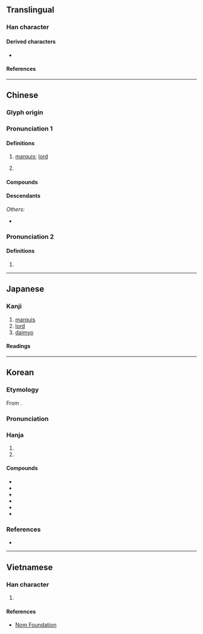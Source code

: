 {{also|候|矦}}
{{character info}}
==Translingual==
{{stroke order|strokes=9}}

===Han character===
{{Han char|rn=9|rad=人|as=07|sn=9|four=27234|canj=ONMK|ids=⿰亻⿱⿱𠃍一矢,⿰亻⿱⿱乛一矢}}

====Derived characters====
* {{l|mul|[[喉]], [[猴]], [[堠]], [[帿]], [[瘊]], [[睺]], [[篌]], [[糇]], [[緱]]/[[缑]], [[葔]], [[鍭]]/[[𬭤]], [[餱]]/[[𫗯]], [[鄇]], [[㢿]], [[㬋]], [[㮢]], [[䂉]], [[䗔]], [[䙈]], [[䞀]]/[[𬥽]], [[䫛]], [[翭]], [[鯸]], [[䳧]]/[[𪃶]]/[[𫛺]], [[𠋫]], [[𡗁]], [[𡟑]], [[𡹵]], [[𪹍]], [[𢜵]], [[𢰡]], [[𣣠]], [[𤧝]], [[𤬈]], [[𥀃]], [[𦑤]], [[𦞈]], [[𧇹]], [[𧩨]], [[𧯁]], [[𨂸]], [[𩃺]], [[𩋴]], [[𩘋]], [[𩩵]], [[𪈱]], [[𪑻]]}}

====References====
{{Han ref|kx=0103.070|dkj=00633|dj=0218.200|hdz=10167.010|uh=4FAF}}

----

==Chinese==
{{zh-forms|alt=矦:ancient form,𥎦:ancient form,𬾗:historical variant,𬾃:historical variant}}
{{zh-wp|zh:侯姓|en:Hou (surname)}}

===Glyph origin===
{{Han etym}}
{{liushu|p}}

===Pronunciation 1===
{{zh-pron
|m=hóu
|m-s=hou2
|c=hau4
|c-t=
|g=heu2
|h=pfs=hèu;gd=hêu2
|j=hou1
|mb=ě
|md=hèu
|mn=xm,zz,tw:hô͘/qz,jj:hiô/ml:kâu/qz,jj,tw:hâu
|mn_note=hô͘/hiô - literary (incl. surname in Xiamen and Zhangzhou); kâu - vernacular (incl. surname, dated in Xiamen, Quanzhou, Zhangzhou); hâu - vernacular (incl. surname in Quanzhou and Taiwan)
|mn-t=hou5/gao5
|mn-t_note=hou5 - all senses (incl. surname); gao5 - surname
|w=3hhu
|x=hou2
|mc=y
|oc=y
|cat=n,pn
}}

====Definitions====
{{zh-hanzi}}

# [[marquis]]; [[lord]]
# {{surname|zh}}
#: {{zh-x|^侯 ^孝-賢|{{w|Hou Hsiao-hsien|'''Hou''' Hsiao-hsien}} (Taiwanese film director)}}

====Compounds====
{{zh-der|侯爵|諸侯|王侯|侯白|列侯|侯門|宜侯夨簋|侯生|徹侯|三侯之章|五侯鯖|封侯賜爵|侯服|彭侯|侯伯|侯門如海|侯王|侯萬戶|射侯|封侯拜相|封侯|富比王侯|侯馬盟書|即墨侯|封侯萬里|侯甸|夏侯|君侯|名號侯|博望侯|侯服玉食|侯景之亂|摩侯羅|拜相封侯|萬里侯|留侯論|拜將封侯|漢壽亭侯|萬里封侯|萬戶侯|百里侯|故侯瓜|淮陰侯|留侯|王侯將相|敝屣王侯|故侯|蔡侯紙|隨侯之珠|隋侯明月|覓封侯|褒成侯|鄉侯|談笑封侯|蕃侯|雍齒封侯|隋侯之珠|陽侯|粉侯|關內侯|郡侯|縣侯|魏文侯|邑侯|陽侯之患|侯營|侯栗}}

====Descendants====
{{CJKV||こう|jt=marquess|후|kt=marquess|hầu|vt=marquess}}
''Others:''
* {{desc|bor=y|mnc|ᡥᡝᠣ}}

===Pronunciation 2===
{{zh-pron
|m=hòu
|dial=n
|cat=pn
}}

====Definitions====
{{zh-hanzi}}

# {{zh-only|閩侯}}

----

==Japanese==

===Kanji===
{{ja-kanji|grade=c|rs=人07}}

# [[marquis]]
# [[lord]]
# [[daimyo]]

====Readings====
{{ja-readings
|goon=ぐ
|kanon=こう
|kun=まと-, きみ-
}}

----

==Korean==

===Etymology===
From {{der|ko|ltc|-}} {{ltc-l|侯}}.

{{collapse|
* {{hanja-dongguk|ᅘᅮᇢ|hhwuw}}
* {{hanja-hunmong|후|hwu|人類#중01B|alt=⿰[[亻]][[𫶬]]}}
|Historical readings
|bg=#FFFFFF}}

===Pronunciation===
{{ko-hanja-pron|후}}

===Hanja===
{{ko-hanja-search}}
{{ko-hanja|제후|후}}

# {{hanja form of|후|[[marquis]]; [[lord]]}}
# {{hanja form of|후|target in archery}}

====Compounds====
{{der-top3|Compounds}}
* {{ko-l|제후|諸侯}}
* {{ko-l|공후|公侯}}
* {{ko-l|후작|侯爵}}
* {{ko-l|왕후|王侯}}
* {{ko-l|봉후|封侯}}
* {{ko-l|제후국|諸侯國}}
{{der-bottom}}

===References===
* {{R:hanjadoc|313}}

----

==Vietnamese==

===Han character===
{{vi-readings|reading=[[hậu]], [[hầu]]|rs=人07}}

# {{rfdef|vi|sort=人07}}

====References====
* [http://nomfoundation.org/common/nom_details.php?codepoint=4faf Nom Foundation]